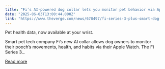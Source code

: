 ```yaml
---
title: "Fi’s AI-powered dog collar lets you monitor pet behavior via Apple Watch"
date: "2025-06-03T13:00:44.000Z"
link: "https://www.theverge.com/news/678497/fi-series-3-plus-smart-dog-collar-price"
---
```


Pet health data, now available at your wrist.

Smart pet tech company Fi’s new AI collar allows dog owners to monitor their pooch’s movements, health, and habits via their Apple Watch. The Fi Series 3...

[Read more](https://www.theverge.com/news/678497/fi-series-3-plus-smart-dog-collar-price)
